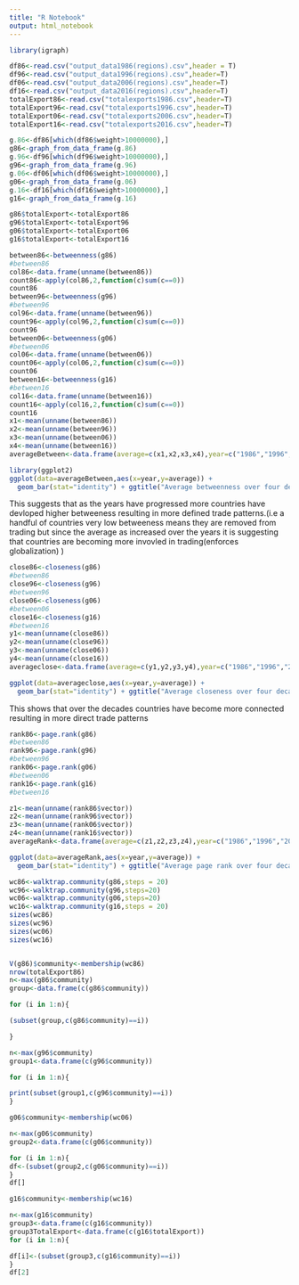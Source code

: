 ```yaml
---
title: "R Notebook"
output: html_notebook
---
```

```r
library(igraph)
```


```r
df86<-read.csv("output_data1986(regions).csv",header = T)
df96<-read.csv("output_data1996(regions).csv",header=T)
df06<-read.csv("output_data2006(regions).csv",header=T)
df16<-read.csv("output_data2016(regions).csv",header=T)
totalExport86<-read.csv("totalexports1986.csv",header=T)
totalExport96<-read.csv("totalexports1996.csv",header=T)
totalExport06<-read.csv("totalexports2006.csv",header=T)
totalExport16<-read.csv("totalexports2016.csv",header=T)

```

```r
g.86<-df86[which(df86$weight>10000000),]
g86<-graph_from_data_frame(g.86)
g.96<-df96[which(df96$weight>10000000),]
g96<-graph_from_data_frame(g.96)
g.06<-df06[which(df06$weight>10000000),]
g06<-graph_from_data_frame(g.06)
g.16<-df16[which(df16$weight>10000000),]
g16<-graph_from_data_frame(g.16)

```
```r
g86$totalExport<-totalExport86
g96$totalExport<-totalExport96
g06$totalExport<-totalExport06
g16$totalExport<-totalExport16

```

```r
between86<-betweenness(g86)
#between86
col86<-data.frame(unname(between86))
count86<-apply(col86,2,function(c)sum(c==0))
count86
between96<-betweenness(g96)
#between96
col96<-data.frame(unname(between96))
count96<-apply(col96,2,function(c)sum(c==0))
count96
between06<-betweenness(g06)
#between06
col06<-data.frame(unname(between06))
count06<-apply(col06,2,function(c)sum(c==0))
count06
between16<-betweenness(g16)
#between16
col16<-data.frame(unname(between16))
count16<-apply(col16,2,function(c)sum(c==0))
count16
x1<-mean(unname(between86))
x2<-mean(unname(between96))
x3<-mean(unname(between06))
x4<-mean(unname(between16))
averageBetween<-data.frame(average=c(x1,x2,x3,x4),year=c("1986","1996","2006","2016"))
```
```r
library(ggplot2)
ggplot(data=averageBetween,aes(x=year,y=average)) +
  geom_bar(stat="identity") + ggtitle("Average betweenness over four decades")
```

This suggests that as the years have progressed more countries have devloped higher betweeness resulting in more defined trade patterns.(i.e a handful of countries very low betweeness means they are removed from trading but since the average as increased over the years it is suggesting that countries are becoming more invovled in trading(enforces globalization) )
```r
close86<-closeness(g86)
#between86
close96<-closeness(g96)
#between96
close06<-closeness(g06)
#between06
close16<-closeness(g16)
#between16
y1<-mean(unname(close86))
y2<-mean(unname(close96))
y3<-mean(unname(close06))
y4<-mean(unname(close16))
averageclose<-data.frame(average=c(y1,y2,y3,y4),year=c("1986","1996","2006","2016"))
```


```r
ggplot(data=averageclose,aes(x=year,y=average)) +
  geom_bar(stat="identity") + ggtitle("Average closeness over four decades")
```
This shows that over the decades countries have become more connected resulting in more direct trade patterns

```r
rank86<-page.rank(g86)
#between86
rank96<-page.rank(g96)
#between96
rank06<-page.rank(g06)
#between06
rank16<-page.rank(g16)
#between16

z1<-mean(unname(rank86$vector))
z2<-mean(unname(rank96$vector))
z3<-mean(unname(rank06$vector))
z4<-mean(unname(rank16$vector))
averageRank<-data.frame(average=c(z1,z2,z3,z4),year=c("1986","1996","2006","2016"))
```
```r
ggplot(data=averageRank,aes(x=year,y=average)) +
  geom_bar(stat="identity") + ggtitle("Average page rank over four decades")
```
```r
wc86<-walktrap.community(g86,steps = 20)
wc96<-walktrap.community(g96,steps=20)
wc06<-walktrap.community(g06,steps=20)
wc16<-walktrap.community(g16,steps = 20)
sizes(wc86)
sizes(wc96)
sizes(wc06)
sizes(wc16)

```

```r

```

```r
V(g86)$community<-membership(wc86)
nrow(totalExport86)
n<-max(g86$community)
group<-data.frame(c(g86$community))

for (i in 1:n){

(subset(group,c(g86$community)==i))

}

```
```r
n<-max(g96$community)
group1<-data.frame(c(g96$community))

for (i in 1:n){

print(subset(group1,c(g96$community)==i))
}
```
```r
g06$community<-membership(wc06)

n<-max(g06$community)
group2<-data.frame(c(g06$community))

for (i in 1:n){
df<-(subset(group2,c(g06$community)==i))
}
df[]
```

```r
g16$community<-membership(wc16)

n<-max(g16$community)
group3<-data.frame(c(g16$community))
group3TotalExport<-data.frame(c(g16$totalExport))
for (i in 1:n){

df[i]<-(subset(group3,c(g16$community)==i))
}
df[2]
```
```r

```


